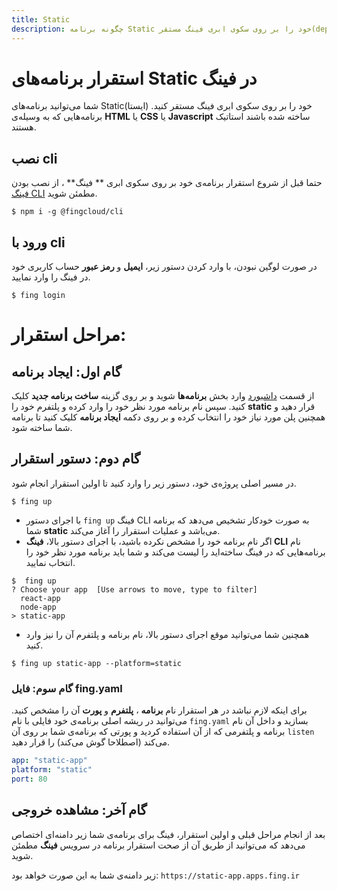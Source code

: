 ```yaml
---
title: Static
description: چگونه برنامه Static خود را بر روی سکوی ابری فینگ مستقر(deploy) کنیم؟
---
```



<Platform>
  <PlatformHead platform="static" title="برنامه‌های Static" />
</Platform>

# استقرار برنامه‌های Static در فینگ

شما می‌توانید برنامه‌های Static(ایستا) خود را بر روی سکوی ابری فینگ مستقر کنید. برنامه‌هایی که به وسیله‌ی **HTML** یا **CSS** یا **Javascript** ساخته شده باشند استاتیک هستند.

## نصب cli

حتما قبل از شروع استقرار برنامه‌ی خود بر روی سکوی ابری ** فینگ** ، از نصب بودن [فینگ CLI](/cli/installation) مطمئن شوید.

```
$ npm i -g @fingcloud/cli
```

## ورود با cli

در صورت لوگین نبودن، با وارد کردن دستور زیر، **ایمیل** و **رمز عبور** حساب کاربری خود در فینگ را وارد نمایید.

```
$ fing login
```

# مراحل استقرار:

## گام اول: ایجاد برنامه

از قسمت [داشبورد](https://dashboard.fing.ir) وارد بخش **برنامه‌ها** شوید و بر روی گزینه **ساخت برنامه جدید** کلیک کنید. سپس نام برنامه مورد نظر خود را وارد کرده و پلتفرم خود را **static** قرار دهید و همچنین پلن مورد نیاز خود را انتخاب کرده و بر روی دکمه **ایجاد برنامه** کلیک کنید تا برنامه شما ساخته شود.

## گام دوم: دستور استقرار

در مسیر اصلی پروژه‌ی خود، دستور زیر را وارد کنید تا اولین استقرار انجام شود.

```
$ fing up
```

- با اجرای دستور `fing up` فینگ ‌CLI به صورت خودکار تشخیص می‌دهد که برنامه شما **static** می‌باشد و عملیات استقرار را آغاز می‌کند.
- اگر نام برنامه خود را مشخص نکرده باشید، با اجرای دستور بالا، **فینگ CLI** نام برنامه‌هایی که در فینگ ساخته‌اید را لیست می‌کند و شما باید برنامه مورد نظر خود را انتخاب نمایید.

```
$  fing up
? Choose your app  [Use arrows to move, type to filter]
  react-app
  node-app
> static-app
```

- همچنین شما می‌توانید موقع اجرای دستور بالا، نام برنامه و پلتفرم آن را نیز وارد کنید.

```
$ fing up static-app --platform=static
```

### گام سوم: فایل fing.yaml

برای اینکه لازم نباشد در هر استقرار نام **برنامه** ، **پلتفرم** و **پورت** آن را مشخص کنید. می‌توانید در ریشه اصلی برنامه‌ی خود فایلی با نام `fing.yaml` بسازید و داخل آن نام برنامه و پلتفرمی که از آن استفاده کردید و پورتی که برنامه‌ی شما بر روی‌ آن `listen` می‌کند (اصطلاحا گوش می‌کند) را قرار دهید.

```yaml
app: "static-app"
platform: "static"
port: 80
```

## گام آخر: مشاهده خروجی

بعد از انجام مراحل قبلی و اولین استقرار، فینگ برای برنامه‌ی شما زیر دامنه‌ای اختصاص می‌دهد که می‌توانید از طریق آن از صحت استقرار برنامه در سرویس **فینگ** مطمئن شوید.

زیر دامنه‌ی شما به این صورت خواهد بود: `https://static-app.apps.fing.ir`
